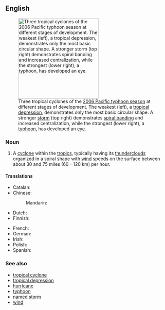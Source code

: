 ==English==
{{wikipedia}}
[[File:Maria, Bopha and Saomai 2006-08-07 0435Z.jpg|thumb|right|250px|Three tropical cyclones of the [[w:2006 Pacific typhoon season|2006 Pacific typhoon season]] at different stages of development. The weakest (left), a [[tropical depression]], demonstrates only the most basic circular shape. A stronger [[tropical storm|storm]] (top right) demonstrates [[rainbands|spiral banding]] and increased centralization, while the strongest (lower right), a [[typhoon]], has developed an [[w:eye (cyclone)|eye]].]]

===Noun===
{{en-noun}}

# A [[cyclone]] within the [[tropics]], typically having its [[thundercloud]]s organized in a spiral shape with [[wind]] speeds on the surface between about 30 and 75 miles (60 - 120 km) per hour.

====Translations====
{{trans-top|cyclone}}
* Catalan: {{t|ca|tempesta tropical|f}}
* Chinese:
*: Mandarin: {{t-needed|cmn}}
* Dutch: {{t|nl|tropische storm|m}}
* Finnish: {{t|fi|[[trooppinen]] [[hirmumyrsky]]}}
{{trans-mid}}
* French: {{t+|fr|cyclone tropical|m}}
* German: {{t|de|tropischer Wirbelsturm|m}}
* Irish: {{t|ga|stoirm thrópaiceach|f}}
* Polish: {{t+|pl|[[burza]] [[tropikalny|tropikalna]]|f}}
* Spanish: {{t|es|tormenta tropical|f}}
{{trans-bottom}}

===See also===
* [[tropical cyclone]]
* [[tropical depression]]
* [[hurricane]]
* [[typhoon]]
* [[named storm]]
* [[wind]]

{{c|en|Atmospheric phenomena}}
